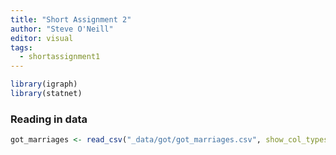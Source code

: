 ```yaml
---
title: "Short Assignment 2"
author: "Steve O'Neill"
editor: visual
tags: 
  - shortassignment1
---
```


```r
library(igraph)
library(statnet)
```

### Reading in data

```r
got_marriages <- read_csv("_data/got/got_marriages.csv", show_col_types = FALSE)
```
